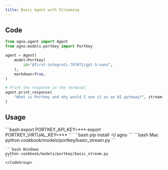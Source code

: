 ```yaml
---
title: Basic Agent with Streaming
---
```


## Code

```python cookbook/models/portkey/basic_stream.py
from agno.agent import Agent
from agno.models.portkey import Portkey

agent = Agent(
    model=Portkey(
        id="@first-integrati-707071/gpt-5-nano",
    ),
    markdown=True,
)

# Print the response in the terminal
agent.print_response(
    "What is Portkey and why would I use it as an AI gateway?", stream=True
)
```

## Usage

<Steps>
  <Snippet file="create-venv-step.mdx" />

  <Step title="Set your API keys">
    ```bash
    export PORTKEY_API_KEY=***
    export PORTKEY_VIRTUAL_KEY=***
    ```
  </Step>

  <Step title="Install libraries">
    ```bash
    pip install -U agno
    ```
  </Step>

  <Step title="Run Agent">
    <CodeGroup>
    ```bash Mac
    python cookbook/models/portkey/basic_stream.py
    ```

    ```bash Windows
    python cookbook/models/portkey/basic_stream.py
    ```
    </CodeGroup>
  </Step>
</Steps>